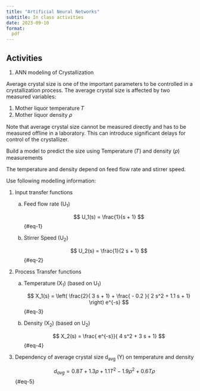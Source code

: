 ```yaml
---
title: "Artificial Neural Networks"
subtitle: In class activities
date: 2023-09-10
format:
  pdf
---
```


## Activities

1. ANN modeling of Crystallization

Average crystal size is one of the important parameters to be controlled in a crystallization process. The average crystal size is affected by two measured variables:

1. Mother liquor temperature 𝑇
2. Mother liquor density 𝜌

Note that average crystal size cannot be measured directly and has to be measured offline in a laboratory. This can introduce significant delays for control of the crystallizer. 

Build a model to predict the size using Temperature (𝑇) and density (𝜌) measurements

The temperature and density depend on feed flow rate and stirrer speed. 

Use following modelling information: 

1. Input transfer functions

	a. Feed flow rate (U~1~)
	
		$$
		U_1(s) = \frac{1}{s + 1}
		$${#eq-1}
	
	b. Stirrer Speed (U~2~)
		
		$$
		U_2(s) = \frac{1}{2 s + 1}
		$${#eq-2}
		
2. Process Transfer functions

	a. Temperature (X~1~) (based on U~1~)
	
		$$
		X_1(s) = \left(
			    \frac{2}{ 3 s + 1} + 
			    \frac{ - 0.2 }{ 2 s^2 + 1.1 s + 1}
			   \right) e^{-s}
		$${#eq-3}
		
	b. Density (X~2~) (based on U~2~)
		
		$$
		X_2(s) = \frac{ e^{-s}}{ 4 s^2 + 3 s + 1}
		$${#eq-4}
		
3. Dependency of average crystal size d~avg~ (Y) on temperature and density

	$$
	d_{avg} = 0.8 T + 1.3 \rho + 1.1 T^2 - 1.9 \rho^2 + 0.6 T \rho
	$${#eq-5}
